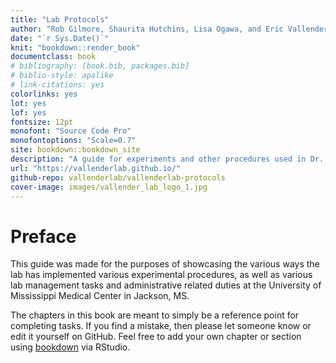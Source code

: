 ```yaml
--- 
title: "Lab Protocols"
author: "Rob Gilmore, Shaurita Hutchins, Lisa Ogawa, and Eric Vallender"
date: "`r Sys.Date()`"
knit: "bookdown::render_book"
documentclass: book
# bibliography: [book.bib, packages.bib]
# biblio-style: apalike
# link-citations: yes
colorlinks: yes
lot: yes
lof: yes
fontsize: 12pt
monofont: "Source Code Pro"
monofontoptions: "Scale=0.7"
site: bookdown::bookdown_site
description: "A guide for experiments and other procedures used in Dr. Eric Vallender's Lab."
url: "https://vallenderlab.github.io/"
github-repo: vallenderlab/vallenderlab-protocols
cover-image: images/vallender_lab_logo_1.jpg
---
```


# Preface

This guide was made for the purposes of showcasing the various ways the lab has 
implemented various experimental procedures, as well as various lab management tasks and
administrative related duties at the University of Mississippi Medical Center in Jackson, MS.

The chapters in this book are meant to simply be a reference point for completing tasks.  If you find
a mistake, then please let someone know or edit it yourself on GitHub.  Feel free to add your own
chapter or section using [bookdown](https://bookdown.org/) via RStudio.

